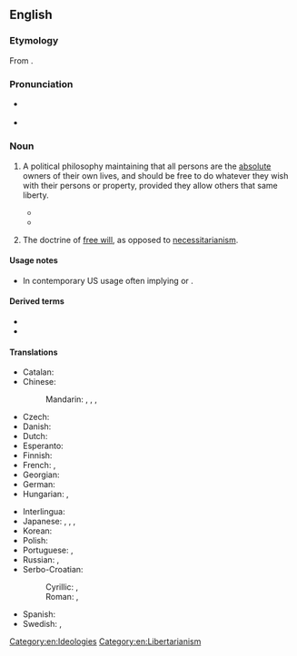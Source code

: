 ==English==
{{wikipedia}}

===Etymology===
From {{suffix|en|libertarian|ism}}.

===Pronunciation===
* {{a|UK}} {{IPA|en|/lɪbəˈtɛːɹɪənɪz(ə)m/}}
* {{audio|en|LL-Q1860 (eng)-Vealhurl-libertarianism.wav|Audio (Southern England)}}

===Noun===
{{en-noun|~}}

# {{lb|en|philosophy|politics|economics}} A political philosophy maintaining that all persons are the [[absolute]] owners of their own lives, and should be free to do whatever they wish with their persons or property, provided they allow others that same liberty.
#* {{quote-journal|en|author=Stan Lehr|title=The New Right Credo–Libertarianism|work=The New York Times|date=1971-01-10|url=https://www.nytimes.com/1971/01/10/archives/the-new-right-credo-libertarianism.html|issn=0362-4331|author2={{w|Louis Rossetto}}|passage=Nevertheless, advocates of individual freedom not only continue to exist, but are increasing in number. Refugees from the Old Right, the Old Left and the New Left, they are organizing independently under the New Right banner of '''libertarianism'''.}}
#* {{quote-book|en|author=Astra Taylor|authorlink=Astra Taylor|chapter=4|title=The People's Platform: Taking Back Power and Culture in the Digital Age|year=2014|publisher=Henry Holt and Company|isbn=978-0-8050-9545-6|passage=The peculiar brand of '''libertarianism''' in vogue within technology circles means a minority of members—a couple of outspoken misogynists—can disproportionately affect the behavior and mood of the group under the cover of free speech.}}
# {{lb|en|philosophy}} The doctrine of [[free will]], as opposed to [[necessitarianism]].

====Usage notes====
* In contemporary US usage often implying {{m|en|right-libertarianism}} or {{m|en|conservative-libertarianism}}.

====Derived terms====
* {{l|en|left-libertarianism}}
* {{l|en|right-libertarianism}}

====Translations====
{{trans-top|political philosophy}}
* Catalan: {{t|ca|llibertarisme|m}}
* Chinese:
*: Mandarin: {{t+|cmn|自由意志主義|sc=Hani}}, {{t+|cmn|自由意志主义|tr=zìyóu yìzhì zhǔyì|sc=Hani}}, {{t|cmn|自由意志論|sc=Hani}}, {{t|cmn|自由意志论|tr=zìyóu yìzhì lùn|sc=Hani}}
* Czech: {{t|cs|libertarianismus|m}}
* Danish: {{t|da|libertarianisme|c}}
* Dutch: {{t+|nl|libertarisme|n}}
* Esperanto: {{t+|eo|libertarianismo}}
* Finnish: {{t+|fi|libertarismi}}
* French: {{t+|fr|libertarianisme|m}}, {{t+|fr|libertarisme|m}}
* Georgian: {{t|ka|ლიბერტარიანიზმი}}
* German: {{t+|de|Libertarismus|m}}
* Hungarian: {{t|hu|libertarianizmus}}, {{t|hu|libertarizmus}}
{{trans-mid}}
* Interlingua: {{t|ia|libertarianismo|m}}
* Japanese: {{t|ja|リバタリアニズム|tr=ribatarianizumu|sc=Jpan}}, {{t|ja|完全自由主義|tr=かんぜんじゆうしゅぎ, kanzenjiyūshugi}}, {{t|ja|自由至上主義|tr=じゆうしじょうしゅぎ, jiyūshijōshugi}}, {{t|ja|自由意志主義|tr=じゆういししゅぎ, jiyūishishugi}}
* Korean: {{t|ko|자유지상주의(自由意志主義)}}
* Polish: {{t+|pl|libertarianizm|m}}
* Portuguese: {{t+|pt|libertarianismo|m}}, {{t+|pt|libertarismo|m}}
* Russian: {{t+|ru|либертари́зм|m}}, {{t+|ru|либертариа́нство|n}}
* Serbo-Croatian:
*: Cyrillic: {{t|sh|либертаријанизам|m}}, {{t|sh|слободарство|n}}
*: Roman: {{t|sh|libertarijanizam|m}}, {{t+|sh|slobodarstvo|n}}
* Spanish: {{t+|es|libertarismo|m}}
* Swedish: {{t+|sv|nyliberalism|n}}, {{t|sv|libertarianism|n}}
{{trans-bottom}}

[[Category:en:Ideologies]]
[[Category:en:Libertarianism]]